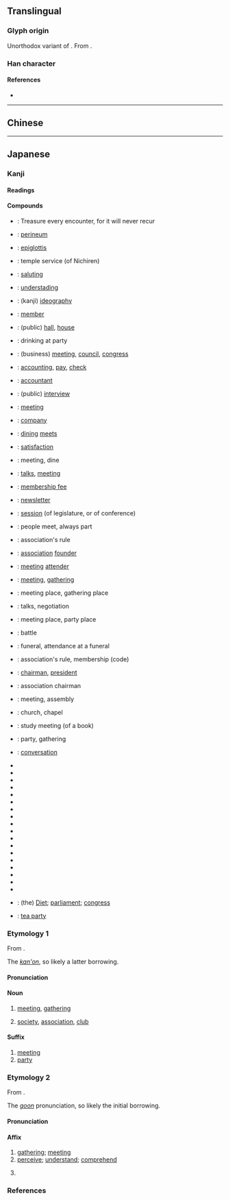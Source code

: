 {{also|會|合}}
{{character info}}
==Translingual==
{{ja-forms|会|会|[[會]]}}
{{stroke order|type=animate}}

===Glyph origin===
Unorthodox variant of {{l|mul|會}}. From {{w|cursive script (East Asia)|cursive script}}.

===Han character===
{{Han char|rn=9|rad=人|as=04|sn=6|four=8073.1|canj=OMMI|ids=⿱人云,⿱亼𠫔}}

====References====
* {{Han ref|kx=0096.121|dkj=00460|dj=0204.110|hdz=10116.030|uh=4F1A|ud=20250}}

----

==Chinese==
{{zh-see|會|sv}}

----

==Japanese==
{{ja-see-also|会する}}
{{ja-kanji forms|会|會}}

===Kanji===
{{ja-kanji|grade=2|rs=人04|kyu=會}}

====Readings====
{{ja-readings
|goon=え<ゑ, け<け<くゑ
|kanon=かい<くわい
|kun=あ-う<あ-ふ
|nanori=あい<あひ, い
}}

====Compounds====
{{der-top|Compounds}}
* {{ja-r|一%期 一%会|いち%ご いち%え}}: Treasure every encounter, for it will never recur
* {{ja-r|会%陰|え%いん}}: [[perineum]]
* {{ja-r|会%厭|え%えん}}: [[epiglottis]]
* {{ja-r|会%式|え%しき}}: temple service (of Nichiren)
* {{ja-r|会%釈|え%しゃく}}: [[saluting]]
* {{ja-r|会%得|え%とく}}: [[understading]]
* {{ja-r|会%意|かい%い}}: (kanji) [[ideography]]
* {{ja-r|会%員|かい%いん}}: [[member]]
* {{ja-r|会%館|かい%かん}}: (public) [[hall]], [[house]]
* {{ja-r|会%飲|かい%いん}}: drinking at party
* {{ja-r|会%議|かい%ぎ}}: (business) [[meeting]], [[council]], [[congress]]
* {{ja-r|会%計|かい%けい}}: [[accounting]], [[pay]], [[check]]
* {{ja-r|会%計%士|かい%けい%し}}: [[accountant]]
* {{ja-r|会%見|かい%けん}}: (public) [[interview]]
* {{ja-r|会%合|かい%ごう}}: [[meeting]]
* {{ja-r|会%社|かい%しゃ}}: [[company]]
* {{ja-r|会%食|かい%しょく}}: [[dining]] [[meets]]
* {{ja-r|会%心|かい%しん}}: [[satisfaction]]
* {{ja-r|会%席|かい%せき}}: meeting, dine
* {{ja-r|会%談|かい%だん}}: [[talks]], [[meeting]]
* {{ja-r|会%費|かい%ひ}}: [[membership fee]]
* {{ja-r|会%報|かい%ほう}}: [[newsletter]]
* {{ja-r|会%期|かい%き}}: [[session]] (of legislature, or of conference)
* {{ja-r|会%者 定%離|え%しゃ じょう%り}}: people meet, always part
* {{ja-r|会%規|かい%き}}: association's rule
* {{ja-r|会%主|かい%しゅ}}: [[association]] [[founder]]
* {{ja-r|会%衆|かい%しゅう}}: [[meeting]] [[attender]]
* {{ja-r|会%集|かい%しゅう}}: [[meeting]], [[gathering]]
* {{ja-r|会%所|かい%しょ}}: meeting place, gathering place
* {{ja-r|会%商|かい%しょう}}: talks, negotiation
{{der-mid}}
* {{ja-r|会%場|かい%じょう}}: meeting place, party place
* {{ja-r|会%戦|かい%せん}}: battle
* {{ja-r|会%葬|かい%そう}}: funeral, attendance at a funeral
* {{ja-r|会%則|かい%そく}}: association's rule, membership (code)
* {{ja-r|会%長|かい%ちょう}}: [[chairman]], [[president]]
* {{ja-r|会%頭|かい%とう}}: association chairman
* {{ja-r|会%同|かい%どう}}: meeting, assembly
* {{ja-r|会%堂|かい%どう}}: church, chapel
* {{ja-r|会%読|かい%どく}}: study meeting (of a book)
* {{ja-r|会%派|かい%は}}: party, gathering
* {{ja-r|会%話|かい%わ}}: [[conversation]]
* {{ja-r|開%会|かい%かい}}
* {{ja-r|学%会|がっ%かい}}
* {{ja-r|教%会|きょう%かい}}
* {{ja-r|協%会|きょう%かい}}
* {{ja-r|国%会|こっ%かい}}
* {{ja-r|散%会|さん%かい}}
* {{ja-r|司%会|し%かい}}
* {{ja-r|集%会|しゅう%かい}}
* {{ja-r|照%会|しょう%かい}}
* {{ja-r|商%会|しょう%かい}}
* {{ja-r|盛%会|せい%かい}}
* {{ja-r|総%会|そう%かい}}
* {{ja-r|株%主%総%会|かぶ%ぬし%そう%かい}}
* {{ja-r|法%会|ほう%え}}
* {{ja-r|閉%会|へい%かい}}
* {{ja-r|密%会|みっ%かい}}
* {{ja-r|民%会|みん%かい}}
* {{ja-r|流%会|りゅう%かい}}
* {{ja-r|議%会|ぎ%かい}}: (the) [[Diet]]; [[parliament]]; [[congress]]
* {{ja-r|茶%会|ちゃ%かい}}: [[tea party]]
{{der-bottom}}

===Etymology 1===
{{ja-kanjitab|かい|yomi=kanon}}
From {{der|ja|ltc|-}} {{ltc-l|會|id=1}}.

The ''[[漢音#Japanese|kan'on]]'', so likely a latter borrowing.

====Pronunciation====
{{ja-pron|yomi=kanon|かい|acc=1|acc_ref=DJR,NHK}}

====Noun====
{{ja-noun|kyu=會|かい|hhira=くわい}}

# [[meeting]], [[gathering]]
#: {{ja-usex|'''会'''を[[催す]]|'''かい''' を もよおす|hold a '''meeting'''; throw a '''party'''}}
#: {{ja-usex|'''会'''に[[出る]]|'''かい''' に でる|attend a '''meeting [party]'''}}
# [[society]], [[association]], [[club]]
#: {{ja-usex|'''会'''を[[組織]]する|'''かい''' を そしき する|form [organize] an '''association'''}}
#: {{ja-usex|'''会'''に[[入る]]|'''かい''' に はいる|join a '''club'''}}
#: {{ja-usex|'''会'''を[[脱退]]する|'''かい''' を だったい する|leave a '''club'''}}
#: {{ja-usex|'''会'''を[[抜ける]]|'''かい''' を ぬける|quit a '''club'''}}

====Suffix====
{{ja-pos|suffix|kyu=會|かい|hhira=くわい}}

# [[meeting]]
# [[party]]

===Etymology 2===
{{ja-kanjitab|え|yomi=goon}}
From {{der|ja|ltc|sort=え|-}} {{ltc-l|會|id=1}}.

The ''[[呉音#Japanese|goon]]'' pronunciation, so likely the initial borrowing.

====Pronunciation====
{{ja-pron|え|y=goon}}

====Affix====
{{ja-pos|affix|え|kyu=會|hhira=ゑ}}

# [[gathering]]; [[meeting]]
# [[perceive]]; [[understand]]; [[comprehend]]
# {{alternative form of|ja|絵|tr=e|t=[[picture]]; [[drawing]]; [[painting]]}}
#: {{ja-usex-inline|図'''会'''|ず'''え'''|collection of pictures}}

===References===
<references/>
